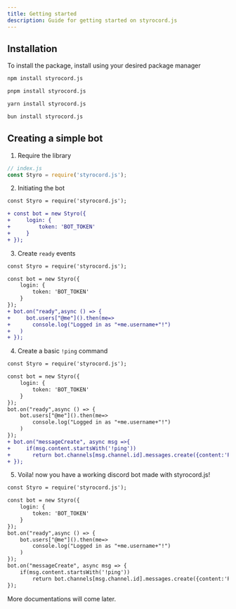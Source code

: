 ```yaml
---
title: Getting started
description: Guide for getting started on styrocord.js
---
```



## Installation

To install the package, install using your desired package manager

<Tabs>
<TabItem label="npm">

```sh
npm install styrocord.js
```

</TabItem>
<TabItem label="pnpm">

```sh
pnpm install styrocord.js
```

</TabItem>
<TabItem label="Yarn">

```sh
yarn install styrocord.js
```

</TabItem>
<TabItem label="Bun">

```sh
bun install styrocord.js
```

</TabItem>
</Tabs>

## Creating a simple bot

1. Require the library
```js
// index.js
const Styro = require('styrocord.js');
```
2. Initiating the bot
```diff lang="js"
const Styro = require('styrocord.js');

+ const bot = new Styro({
+     login: {
+         token: 'BOT_TOKEN'
+     }
+ });
```
3. Create `ready` events
```diff lang="js"
const Styro = require('styrocord.js');

const bot = new Styro({
    login: {
        token: 'BOT_TOKEN'
    }
});
+ bot.on("ready",async () => {
+     bot.users["@me"]().then(me=>
+ 	    console.log("Logged in as "+me.username+"!")
+ 	)
+ });
```
4. Create a basic `!ping` command
```diff lang="js"
const Styro = require('styrocord.js');

const bot = new Styro({
    login: {
        token: 'BOT_TOKEN'
    }
});
bot.on("ready",async () => {
    bot.users["@me"]().then(me=>
	    console.log("Logged in as "+me.username+"!")
	)
});
+ bot.on("messageCreate", async msg =>{
+     if(msg.content.startsWith('!ping'))
+ 	    return bot.channels[msg.channel.id].messages.create({content:'Pong!'})
+ });
```
5. Voila! now you have a working discord bot made with styrocord.js!
```diff lang="js"
const Styro = require('styrocord.js');

const bot = new Styro({
    login: {
        token: 'BOT_TOKEN'
    }
});
bot.on("ready",async () => {
    bot.users["@me"]().then(me=>
	    console.log("Logged in as "+me.username+"!")
	)
});
bot.on("messageCreate", async msg => {
    if(msg.content.startsWith('!ping'))
	    return bot.channels[msg.channel.id].messages.create({content:'Pong!'})
});
```
More documentations will come later.